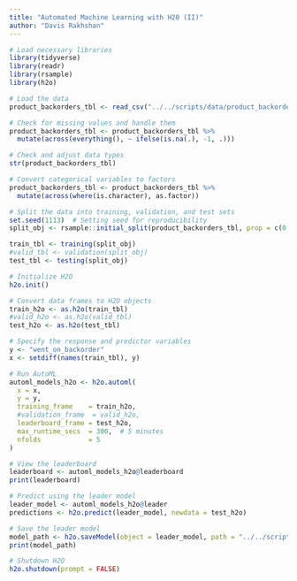 ```yaml
---
title: "Automated Machine Learning with H20 (II)"
author: "Davis Rakhshan"
---
```


```r
# Load necessary libraries
library(tidyverse)
library(readr)
library(rsample)
library(h2o)

# Load the data
product_backorders_tbl <- read_csv("../../scripts/data/product_backorders.csv")

# Check for missing values and handle them
product_backorders_tbl <- product_backorders_tbl %>%
  mutate(across(everything(), ~ ifelse(is.na(.), -1, .)))

# Check and adjust data types
str(product_backorders_tbl)

# Convert categorical variables to factors
product_backorders_tbl <- product_backorders_tbl %>%
  mutate(across(where(is.character), as.factor))

# Split the data into training, validation, and test sets
set.seed(1113)  # Setting seed for reproducibility
split_obj <- rsample::initial_split(product_backorders_tbl, prop = c(0.7))

train_tbl <- training(split_obj)
#valid_tbl <- validation(split_obj)
test_tbl <- testing(split_obj)

# Initialize H2O
h2o.init()

# Convert data frames to H2O objects
train_h2o <- as.h2o(train_tbl)
#valid_h2o <- as.h2o(valid_tbl)
test_h2o <- as.h2o(test_tbl)

# Specify the response and predictor variables
y <- "went_on_backorder"
x <- setdiff(names(train_tbl), y)

# Run AutoML
automl_models_h2o <- h2o.automl(
  x = x,
  y = y,
  training_frame    = train_h2o,
  #validation_frame  = valid_h2o,
  leaderboard_frame = test_h2o,
  max_runtime_secs  = 300,  # 5 minutes
  nfolds            = 5
)

# View the leaderboard
leaderboard <- automl_models_h2o@leaderboard
print(leaderboard)

# Predict using the leader model
leader_model <- automl_models_h2o@leader
predictions <- h2o.predict(leader_model, newdata = test_h2o)

# Save the leader model
model_path <- h2o.saveModel(object = leader_model, path = "../../scripts/data/h2o_models", force = TRUE)
print(model_path)

# Shutdown H2O
h2o.shutdown(prompt = FALSE)

```